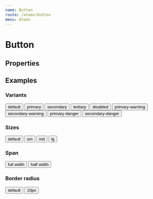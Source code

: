 ```yaml
---
name: Button
route: /atoms/button
menu: Atoms
---
```



# Button

## Properties

<PropsTable of={Button} />

## Examples

### Variants

<Playground>
  <Button>default</Button>
  <Button variant="primary">primary</Button>
  <Button variant="secondary">secondary</Button>
  <Button variant="tertiary">tertiary</Button>
  <Button variant="disabled">disabled</Button>
  <Button variant="primary-warning">primary-warning</Button>
  <Button variant="secondary-warning">secondary-warning</Button>
  <Button variant="primary-danger">primary-danger</Button>
  <Button variant="secondary-danger">secondary-danger</Button>
</Playground>

### Sizes

<Playground>
  <Button>default</Button>
  <Button size="sm">sm</Button>
  <Button size="md">md</Button>
  <Button size="lg">lg</Button>
</Playground>

### Span

<Playground>
  <Button span="full">full width</Button>
  <Button span="half">half width</Button>
</Playground>

### Border radius

<Playground>
  <Button>default</Button>
  <Button radius="10px">10px</Button>
</Playground>
